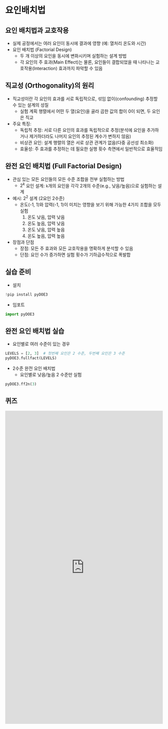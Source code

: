 
# 요인배치법



## 요인 배치법과 교호작용

  * 실제 공정에서는 여러 요인이 동시에 결과에 영향 (예: 열처리 온도와 시간)
  * 요인 배치법 (Factorial Design)
      * 두 개 이상의 요인을 동시에 변화시키며 실험하는 설계 방법
      * 각 요인의 주 효과(Main Effect)는 물론, 요인들이 결합되었을 때 나타나는 교호작용(Interaction) 효과까지 파악할 수 있음



## 직교성 (Orthogonality)의 원리

  - 직교성이란 각 요인의 효과를 서로 독립적으로, 섞임 없이(confounding) 추정할 수 있는 설계의 성질
      - 실험 계획 행렬에서 어떤 두 열(요인)을 골라 곱한 값의 합이 0이 되면, 두 요인은 직교
  - 주요 특징:
    - 독립적 추정: 서로 다른 요인의 효과를 독립적으로 추정(분석에 요인을 추가하거나 제거하더라도 나머지 요인의 추정된 계수가 변하지 않음)
    - 비상관 요인: 설계 행렬의 열은 서로 상관 관계가 없음(다중 공선성 최소화)
    - 효율성: 주 효과를 추정하는 데 필요한 실행 횟수 측면에서 일반적으로 효율적임



## 완전 요인 배치법 (Full Factorial Design)

  * 관심 있는 모든 요인들의 모든 수준 조합을 전부 실험하는 방법
      * $2^k$ 요인 설계: `k`개의 요인을 각각 2개의 수준(e.g., 낮음/높음)으로 실험하는 설계 
  * 예시: $2^2$ 설계 (2요인 2수준)
      * 온도(-1, 1)와 압력(-1, 1)이 미치는 영향을 보기 위해 가능한 4가지 조합을 모두 실험
        1.  온도 낮음, 압력 낮음
        2.  온도 높음, 압력 낮음
        3.  온도 낮음, 압력 높음
        4.  온도 높음, 압력 높음
  * 장점과 단점
      * 장점: 모든 주 효과와 모든 교호작용을 명확하게 분석할 수 있음
      * 단점: 요인 수가 증가하면 실험 횟수가 기하급수적으로 폭발합



## 실습 준비

- 설치
```python
!pip install pyDOE3
```

- 임포트
```python
import pyDOE3
```



## 완전 요인 배치법 실습

- 요인별로 여러 수준이 있는 경우
```python
LEVELS = [2, 3]  # 첫번째 요인은 2 수준, 두번째 요인은 3 수준
pyDOE3.fullfact(LEVELS)
```


- 2수준 완전 요인 배치법
  - 요인별로 낮음/높음 2 수준만 실험
```python
pyDOE3.ff2n(3)
```



## 퀴즈

<iframe src="https://tally.so/embed/31av2b?alignLeft=1&hideTitle=1&transparentBackground=1&dynamicHeight=1" loading="lazy" width="100%" height="1000" frameborder="0" marginheight="0" marginwidth="0" title="[DOE] 요인배치법"></iframe>